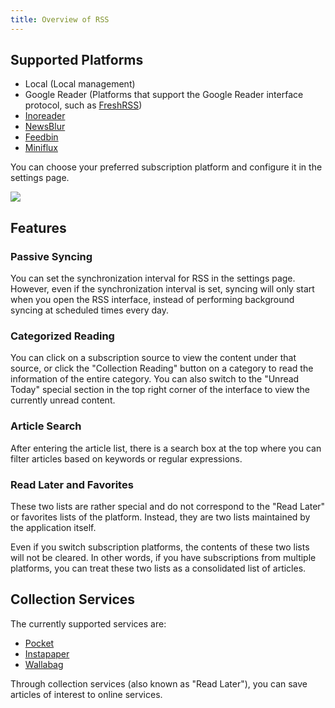 ```yaml
---
title: Overview of RSS
---
```



## Supported Platforms

- Local (Local management)
- Google Reader (Platforms that support the Google Reader interface protocol, such as [FreshRSS](https://www.freshrss.org))
- [Inoreader](https://www.inoreader.com)
- [NewsBlur](https://www.newsblur.com)
- [Feedbin](https://feedbin.com)
- [Miniflux](https://miniflux.app)

You can choose your preferred subscription platform and configure it in the settings page.

<img src={rss} />

## Features

### Passive Syncing

You can set the synchronization interval for RSS in the settings page. However, even if the synchronization interval is set, syncing will only start when you open the RSS interface, instead of performing background syncing at scheduled times every day.

### Categorized Reading

You can click on a subscription source to view the content under that source, or click the "Collection Reading" button on a category to read the information of the entire category. You can also switch to the "Unread Today" special section in the top right corner of the interface to view the currently unread content.

### Article Search

After entering the article list, there is a search box at the top where you can filter articles based on keywords or regular expressions.

### Read Later and Favorites

These two lists are rather special and do not correspond to the "Read Later" or favorites lists of the platform. Instead, they are two lists maintained by the application itself.

Even if you switch subscription platforms, the contents of these two lists will not be cleared. In other words, if you have subscriptions from multiple platforms, you can treat these two lists as a consolidated list of articles.

## Collection Services

The currently supported services are:

- [Pocket](https://getpocket.com)
- [Instapaper](https://www.instapaper.com)
- [Wallabag](https://github.com/wallabag/wallabag)

Through collection services (also known as "Read Later"), you can save articles of interest to online services.